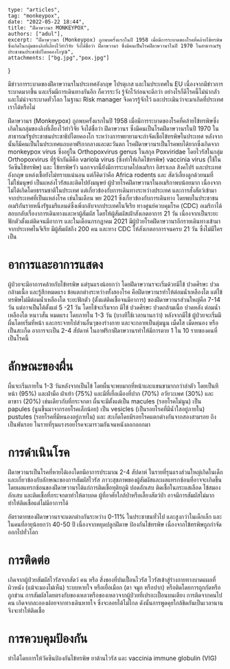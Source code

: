 	type: "articles",
	tag: "monkeypox",
	date: "2022-05-22 18:44",
	title: "ฝีดาษวานร MONKEYPOX",
	authors: ["adul"],
	excerpt: "ฝีดาษวานร (Monkeypox) ถูกพบครั้งแรกในปี 1958 เมื่อมีการระบาดของโรคที่คล้ายไข้ทรพิษซึ่งเกิดในกลุ่มของลิงที่เลี้ยงไว้ทำวิจัย จึงได้ชื่อว่า ฝีดาษวานร ซึ่งมีคนเป็นโรคฝีดาษวานรในปี 1970 ในสาธารณรัฐประชาชนประชาธิปไตยคองโกya",
	attachments: ["bg.jpg","pox.jpg"]
}

มีข่าวการระบาดของฝีดาษวานรในประเทศอังกฤษ โปรตุเกส และในประเทศใน EU เนื่องจากมีข่าวการระบาดมากขึ้น และเริ่มมีการเดินทางกันอีก ก็ควรระวัง รู้จักไว้ก่อนจะดีกว่า อย่างไรก็ดีโรคนี้ไม่น่ากลัว และไม่น่าจะระบาดทั่วโลก ในฐานะ Risk manager จึงควรรู้จักไว้ และประเมินว่าจะมาเกิดที่ประเทศเราได้หรือไม่ 

ฝีดาษวานร (Monkeypox) ถูกพบครั้งแรกในปี 1958 เมื่อมีการระบาดของโรคที่คล้ายไข้ทรพิษซึ่งเกิดในกลุ่มของลิงที่เลี้ยงไว้ทำวิจัย จึงได้ชื่อว่า ฝีดาษวานร ซึ่งมีคนเป็นโรคฝีดาษวานรในปี 1970 ในสาธารณรัฐประชาชนประชาธิปไตยคองโก ระหว่างการพยายามจะกำจัดเชื้อไข้ทรพิษในประเทศ หลังจากนั้นก็มีคนเป็นในประเทศแถบอาฟริกากลางและตะวันตก โรคฝีดาษวานรเป็นโรคพบได้ยากซึ่งเกิดจาก monkeypox virus ซึ่งอยู่ใน Orthopoxvirus genus ในสกุล Poxviridae โดยไวรัสในกลุ่ม Orthopoxvirus ที่รู้จักกันดีคือ variola virus (ซึ่งทำให้เกิดไข้ทรพิษ) vaccinia virus (ใช้ในวัคซีนไข้ทรพิษ) และ ไข้ทรพิษวัว นอกจากนี้ยังมีการระบาดไปอเมริกา อิสราเอล สิงคโปร์ และประเทศอังกฤษ แหล่งเชื้อยังไม่ทราบแน่นอน แต่ก็คิดว่าคือ Africa rodents และ สัตว์เลี้ยงลูกด้วยนมที่ไม่ใช่มนุษย์ เป็นแหล่งไวรัสและติดไปยังมนุษย์ ผู้ป่วยโรคฝีดาษวานรในอเมริกาพบน้อยมาก เนื่องจากไม่ได้เกิดโดยธรรมชาติในประเทศ แต่เกี่ยวข้องกับการเดินทางระหว่างประเทศ และการสั่งสัตว์เข้ามาจากประเทศที่เป็นแหล่งโรค เช่นในเดือน พย 2021 ซึ่งเกี่ยวข้องกับการเดินทาง โดยพบในประชาชนอเมริกันรายหนึ่งรัฐแมรีแลนด์ซึ่งเพิ่งกลับจากประเทศไนจีเรีย ทางศูนย์ควบคุมโรค (CDC) อเมริกาได้สอบกลับเรื่องาการเดินทางและหาผู้สัมผัส โดยให้ผู้สัมผัสเฝ้าสังเกตอาการ 21 วัน เนื่องจากเป็นระยะฟักตัวตั้งแต่ติดจนมีอาการ และในเดือนกรกฏาคม 2021 มีผู้ป่วยโรคฝีดาษวานรอีกรายเดินทางเข้ามาจากประเทศไนจีเรีย มีผู้สัมผัสถึง 200 คน และทาง CDC ให้สังเกตอาการจนครบ 21 วัน ซึ่งไม่มีใครเป็น 

# อาการและอาการแสดง
ผู้ป่วยจะมีอาการคล้ายกับไข้ทรพิษ แต่รุนแรงน้อยกว่า โดยฝีดาษวานรจะเริ่มด้วยมีไข้ ปวดศีรษะ ปวดกล้ามเนื้อ และรู้สึกหมดแรง ข้อแตกต่างระหว่างทั้งสองโรค คือฝีดาษวานรทำให้ต่อมน้ำเหลืองโต แต่ไข้ทรพิษไม่มีต่อมน้ำเหลืองโต ระยะฟักตัว (ตั้งแต่ติดเชื้อจนมีอาการ) ของฝีดาษวานรส่วนใหญ่คือ 7-14 วัน แต่อาจเป็นได้ตั้งแต่ 5 -21 วัน โดยไข้จะเริ่มจาก มีไข้ ปวดศีรษะ ปวดกล้ามเนื้อ ปวดหลัง ต่อมน้ำเหลืองโต หนาวสั่น หมดแรง โดยภายใน 1-3 วัน (บางทีใช้เวลานานกว่า) หลังจากมีไข้ ผู้ป่วยจะเริ่มมีผื่นโดยเริ่มที่หน้า และกระจายไปส่วนอื่นๆของร่างกาย และจะกลายเป็นตุ่มนูน เม็ดใส เม็ดหนอง หรือเป็นสะเก็ด อาการจะเป็น 2-4 สัปดาห์ ในอาฟริกาฝีดาษวานรทำให้มีการตาย 1 ใน 10 รายของคนที่เป็นโรคนี้ 

# ลักษณะของผื่น
ผื่นจะเริ่มภายใน 1-3 วันหลังจากเป็นไข้ โดยผื่นจะพบมากที่หน้าและแขนขามากกว่าลำตัว โดยเป็นทีหน้า (95%) และฝ่ามือ ฝ่าเท้า (75%) และมีที่เยื่อเมืองที่ปาก (70%) อวัยวะเพศ (30%) และตาขาว (20%) เช่นเดียวกับที่กระจกตา ผื่นจะมีตั้งแต่เป็น macules (รอยโรคไม่นูน) เป็น papules (นูนขึ้นมาจากรอยโรคเล็กน้อย) เป็น vesicles (เป็นรอยโรคที่มีน้ำใสอยู่ภายใน) pustules (รอยโรคที่มีหนองอยู่ภายใน) และ สะเก็ดโดยมีรอยโรคแตกต่างกันจากสองสามรอย ถึงเป็นพันรอย ในรายที่รุนแรงรอยโรคจะมารวมกันจนหนังลอกออกมา 

<GatsbyImage image={props.images[1].childImageSharp.gatsbyImageData} alt="tip" />

# การดำเนินโรค
ฝีดาษวานรเป็นโรคที่หายได้เองโดยมีอาการประมาณ 2-4 สัปดาห์ ในรายที่รุนแรงส่วนใหญ่เกิดในเด็กและเกี่ยวข้องกับลักษณะของการสัมผัสไวรัส ภาวะสุขภาพของผู้สัมผัสและผลแทรกซ้อนที่อาจจะเกิดขึ้น โดยผลแทรกซ้อนของฝีดาษวานรได้แก่การติดเชื้อทุติยภูมิ ปอดอักเสบ ติดเชื้อในกระแสเลือด ไข้สมองอักเสบ และติดเชื้อที่กระจกตาทำให้ตาบอด ผู้ที่อาศัยใกล้ป่าหรือเลี้ยงสัตว์ป่า อาจมีการสัมผัสไม่มาก ทำให้ติดเชื้อแต่ไม่มีอาการได้ 

อัตราตายของฝีดาษวานรจะแตกต่างกันระหว่าง 0-11% ในประชาชนทั่วไป และสูงกว่าในเด็กเล็ก และในคนที่อายุน้อยกว่า 40-50 ปี เนื่องจากหยุดปลูกฝีดาษ ป้องกันไข้ทรพิษ เนื่องจากไข้ทรพิษถูกกำจัดออกไปทั่วโลก 

# การติดต่อ
เกิดจากผู้ป่วยสัมผัสไวรัสจากสัตว์ คน หรือ สิ่งของที่ปนเปื้อนไวรัส ไวรัสเข้าสู่ร่างกายทางบาดแผลที่ผิวหนัง (แม้จะมองไม่เห็น) ระบบหายใจ หรือเยื่อเมือก (ตา จมูก หรือปาก)  หรือติดโดยการถูกกัดหรือถูกข่วน การสัมผัสโดยตรงกับของเหลวหรือของเหลวจากผู้ป่วยที่เปรอะเปื้อนบนเตียง การติดจากคนไปคน เกิดจากละอองฝอยจากทางเดินหายใจ ซึ่งจะลอยได้ไม่ไกล ดังนั้นการพูดคุยใกล้ชิดกันเป็นเวลานานจึงจะทำให้ติดเชื้อ 

# การควบคุมป้องกัน
ทำได้โดยการให้วัคซีนป้องกันไข้ทรพิษ ยาต้านไวรัส และ vaccinia immune globulin (VIG)